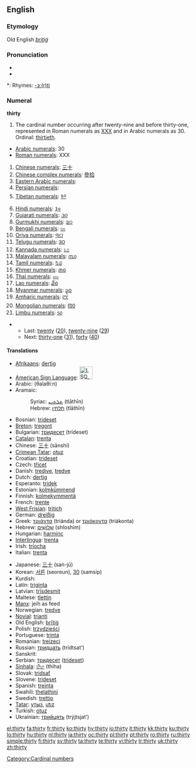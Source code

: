 ==English==

===Etymology===
Old English ''[[þritiġ]]''

===Pronunciation===
* {{audio|en-us-thirty.ogg|Audio (US)}}
* {{audio|en-uk-thirty.ogg|Audio (UK)}}

*: Rhymes: [[Rhymes:English:-ɜː(r)ti|-ɜː(r)ti]]

===Numeral===
'''thirty'''

# The cardinal number occurring after twenty-nine and before thirty-one, represented in Roman numerals as [[XXX]] and in Arabic numerals as 30. Ordinal: [[thirtieth]].
* [[w:Arabic Numerals|Arabic numerals]]: 30
* [[w:Roman numerals|Roman numerals]]: XXX
# [[w:Chinese numerals|Chinese numerals]]: [[三十]]
# [[w:Chinese numerals|Chinese complex numerals]]: [[參拾]]
# [[w:Eastern Arabic numerals|Eastern Arabic numerals]]: {{Arab|[[٣٠]]}}
# [[w:Eastern Arabic numerals|Persian numerals]]: {{fa-Arab|[[۳۰]]}}
# [[w:Indian numerals|Tibetan numerals]]: [[༣༠]]
# [[w:Indian numerals|Hindi numerals]]: [[३०]]
# [[w:Indian numerals|Gujarati numerals]]: [[૩૦]]
# [[w:Indian numerals|Gurmukhi numerals]]: [[੩੦]]
# [[w:Indian numerals|Bengali numerals]]: [[৩০]]
# [[w:Indian numerals|Oriya numerals]]: [[୩୦]]
# [[w:Indian numerals|Telugu numerals]]: [[౩౦]]
# [[w:Indian numerals|Kannada numerals]]: [[೩೦]]
# [[w:Indian numerals|Malayalam numerals]]: [[൩൦]]
# [[w:Indian numerals|Tamil numerals]]: [[௩௰]]
# [[w:Khmer script|Khmer numerals]]: [[៣០]]
# [[w:Thai numerals|Thai numerals]]: [[๓๐]]
# [[w:Lao alphabet|Lao numerals]]: [[໓໐]]
# [[w:Burmese alphabet|Myanmar numerals]]: [[၃၀]]
# [[w:Amharic language|Amharic numerals]]: [[፫፲]]
# [[w:Mongolian alphabet|Mongolian numerals]]: [[᠓᠐]]
# [[w:Limbu language|Limbu numerals]]: [[᥉᥆]]

** Last: [[twenty]] ([[20]]), [[twenty-nine]] ([[29]])
** Next: [[thirty-one]] ([[31]]), [[forty]] ([[40]])

====Translations====
{{top}}
* [[Afrikaans]]: [[dertig]]
* [[American Sign Language]]: [[Image:LSQ 30.jpg|35px]]
* Arabic: {{Arab|[[ثلاثين]]}} (θalaθí:n)
* Aramaic:
*: Syriac: [[ܬܠܬܝܢ]] (tlāthīn) {{c}}
*: Hebrew: [[תלתין]] (tlāthīn) {{c}}
* Bosnian: [[trideset]]
* [[Breton]]: [[tregont]]
* Bulgarian: [[тридесет]] (trídeset)
* [[Catalan]]: [[trenta]]
* Chinese: [[三十]] (sānshí)
* [[Crimean Tatar]]: [[otuz#Crimean Tatar|otuz]]
* Croatian: [[trideset]]
* Czech: [[třicet]]
* Danish: [[tredive]], [[tredve]]
* Dutch: [[dertig]] {{f}}
* Esperanto: [[tridek]]
* Estonian: [[kolmkümmend]]
* Finnish: [[kolmekymmentä]]
* French: [[trente]] {{m}}
* [[West Frisian]]: [[tritich]]
* German: [[dreißig]] {{f}}
* Greek: [[τριάντα]] (triánda) or [[τριάκοντα]] (triákonta)
* Hebrew: [[שלושים|שְׁלוֹשִׁים]] (shloshím) {{m|f}}
* Hungarian: [[harminc]]
* [[Interlingua]]: [[trenta]]
* Irish: [[tríocha]]
* Italian: [[trenta]]
{{mid}}
* Japanese: [[三十]] (san-jū)
* Korean: [[서른]] (seoreun), [[30]] (samsip)
* Kurdish: {{KUchar|[[سی]]}}
* Latin: [[triginta]]
* Latvian: [[trīsdesmit]]
* Maltese: [[tlettin]]
* [[Manx]]: jeih as feed
* Norwegian: [[tredve]]
* [[Novial]]: [[trianti]]
* Old English: [[þritig|þrītiġ]]
* Polish: [[trzydzieści]]
* Portuguese: [[trinta]]
* Romanian: [[treizeci]]
* Russian: [[тридцать]] (trídtsat’)
* Sanskrit: {{unicode|[[triṁśat]]}}
* Serbian: [[тридесет]] ([[trideset]])
* [[Sinhala]]: [[තිහ]] (thiha)
* Slovak: [[tridsať]]
* Slovene: [[trideset]]
* Spanish: [[treinta]]
* Swahili: [[thelathini]]
* Swedish: [[trettio]]
* [[Tatar]]: [[утыз#Tatar|утыз]], [[utız#Tatar|utız]]
* Turkish: [[otuz]]
* Ukrainian: [[трийцять]] (trýjtsjat’)
{{bottom}}

[[Category:Cardinal numbers]]

[[el:thirty]]
[[fa:thirty]]
[[fr:thirty]]
[[ko:thirty]]
[[hy:thirty]]
[[io:thirty]]
[[it:thirty]]
[[kk:thirty]]
[[ku:thirty]]
[[lo:thirty]]
[[hu:thirty]]
[[nl:thirty]]
[[ja:thirty]]
[[oc:thirty]]
[[pl:thirty]]
[[pt:thirty]]
[[ro:thirty]]
[[ru:thirty]]
[[simple:thirty]]
[[fi:thirty]]
[[sv:thirty]]
[[ta:thirty]]
[[te:thirty]]
[[vi:thirty]]
[[tr:thirty]]
[[uk:thirty]]
[[zh:thirty]]